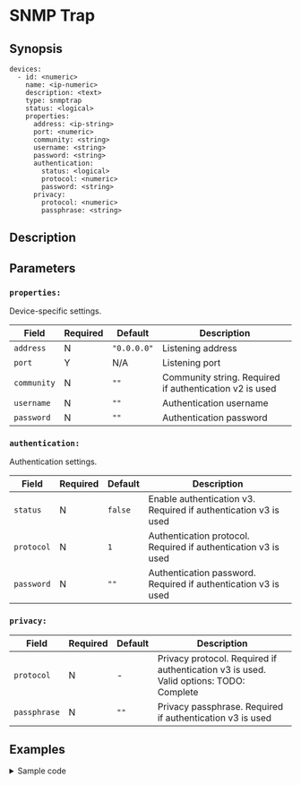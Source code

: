 
# SNMP Trap

## Synopsis

```ssml {5}
devices:
  - id: <numeric>
    name: <ip-numeric>
    description: <text>
    type: snmptrap
    status: <logical>
    properties:
      address: <ip-string>
      port: <numeric>
      community: <string>
      username: <string>
      password: <string>
      authentication:
        status: <logical>
        protocol: <numeric>
        password: <string>
      privacy:
        protocol: <numeric>
        passphrase: <string>
```

## Description

## Parameters

<BasicConfig />

### `properties:`

Device-specific settings.

|Field|Required|Default|Description|
|---|---|---|---|
|`address`|N|`"0.0.0.0"`|Listening address|
|`port`|Y|N/A|Listening port|
|`community`|N|`""`|Community string. Required if authentication v2 is used|
|`username`|N|`""`|Authentication username|
|`password`|N|`""`|Authentication password|

### `authentication:`

Authentication settings.

|Field|Required|Default|Description|
|---|---|---|---|
|`status`|N|`false`|Enable authentication v3. Required if authentication v3 is used|
|`protocol`|N|`1`|Authentication protocol. Required if authentication v3 is used|
|`password`|N|`""`|Authentication password. Required if authentication v3 is used|

### `privacy:`

|Field|Required|Default|Description|
|---|---|---|---|
|`protocol`|N|-|Privacy protocol. Required if authentication v3 is used. Valid options: TODO: Complete|
|`passphrase`|N|`""`|Privacy passphrase. Required if authentication v3 is used|

## Examples

<details>
<summary>Sample code</summary>
```yaml
devices:
  - id: 341548974
    name: 127.0.0.1
    description: snmptrap
    type: snmptrap
    status: false
    properties:
      address: "0.0.0.0"
      port: 0
      community: ""
      username: ""
      password: ""
      channel: ""
      authentication:
        status: false
        protocol: 1
        password: ""
      privacy:
        protocol: 1
        passphrase: ""
```
</details>
